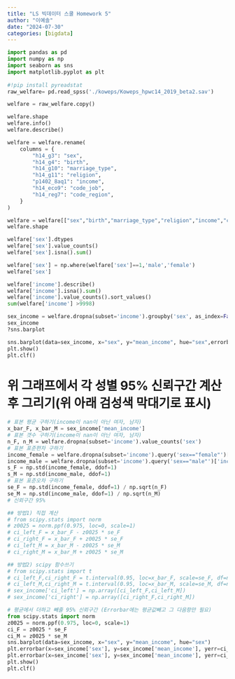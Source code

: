 ```yaml
---
title: "LS 빅데이터 스쿨 Homework 5"
author: "이예솔"
date: "2024-07-30"
categories: [bigdata]
---
```


```python
import pandas as pd
import numpy as np
import seaborn as sns
import matplotlib.pyplot as plt
    
#!pip install pyreadstat
raw_welfare= pd.read_spss('./koweps/Koweps_hpwc14_2019_beta2.sav')

welfare = raw_welfare.copy()

welfare.shape
welfare.info()
welfare.describe()

welfare = welfare.rename(
    columns = {
        "h14_g3": "sex",
        "h14_g4": "birth",
        "h14_g10": "marriage_type",
        "h14_g11": "religion",
        "p1402_8aq1": "income",
        "h14_eco9": "code_job",
        "h14_reg7": "code_region",
    }
)

welfare = welfare[["sex","birth","marriage_type","religion","income","code_job","code_region"]]
welfare.shape

welfare['sex'].dtypes
welfare['sex'].value_counts()
welfare['sex'].isna().sum()

welfare['sex'] = np.where(welfare['sex']==1,'male','female')
welfare['sex']

welfare['income'].describe()
welfare['income'].isna().sum()
welfare['income'].value_counts().sort_values()
sum(welfare['income'] >9998)

sex_income = welfare.dropna(subset='income').groupby('sex', as_index=False).agg(mean_income=("income","mean"))
sex_income
?sns.barplot

sns.barplot(data=sex_income, x="sex", y="mean_income", hue="sex",errorbar=('ci', 95))
plt.show()
plt.clf()

```

# 위 그래프에서 각 성별 95% 신뢰구간 계산 후 그리기(위 아래 검성색 막대기로 표시)
```python
# 표본 평균 구하기(income이 nan이 아닌 여자, 남자)
x_bar_F, x_bar_M = sex_income['mean_income']
# 표본 갯수 구하기(income이 nan이 아닌 여자, 남자)
n_F, n_M = welfare.dropna(subset='income').value_counts('sex')
# 표본 표준편차 구하기
income_female = welfare.dropna(subset='income').query('sex=="female"')['income']
income_male = welfare.dropna(subset='income').query('sex=="male"')['income']
s_F = np.std(income_female, ddof=1)
s_M = np.std(income_male, ddof=1)
# 표본 표준오차 구하기
se_F = np.std(income_female, ddof=1) / np.sqrt(n_F)
se_M = np.std(income_male, ddof=1) / np.sqrt(n_M)
# 신뢰구간 95%

## 방법1) 직접 계산
# from scipy.stats import norm
# z0025 = norm.ppf(0.975, loc=0, scale=1)
# ci_left_F = x_bar_F - z0025 * se_F
# ci_right_F = x_bar_F + z0025 * se_F
# ci_left_M = x_bar_M - z0025 * se_M
# ci_right_M = x_bar_M + z0025 * se_M

## 방법2) scipy 함수쓰기
# from scipy.stats import t
# ci_left_F,ci_right_F = t.interval(0.95, loc=x_bar_F, scale=se_F, df=n_F-1)
# ci_left_M,ci_right_M = t.interval(0.95, loc=x_bar_M, scale=se_M, df=n_M-1)
# sex_income['ci_left'] = np.array([ci_left_F,ci_left_M])
# sex_income['ci_right'] = np.array([ci_right_F,ci_right_M])

# 평균에서 더하고 빼줄 95% 신뢰구간 (Errorbar에는 평균값빼고 그 다음항만 필요)
from scipy.stats import norm
z0025 = norm.ppf(0.975, loc=0, scale=1)
ci_F = z0025 * se_F
ci_M = z0025 * se_M
sns.barplot(data=sex_income, x="sex", y="mean_income", hue="sex")
plt.errorbar(x=sex_income['sex'], y=sex_income['mean_income'], yerr=ci_F, fmt='none', c='k')
plt.errorbar(x=sex_income['sex'], y=sex_income['mean_income'], yerr=ci_M, fmt='none', c='k')
plt.show()
plt.clf()

```

